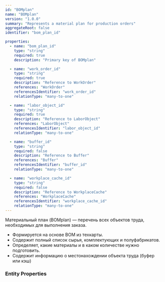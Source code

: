 ```yaml
---
id: "BOMplan"
name: "BOMplan"
version: "1.0.0"
summary: "Represents a material plan for production orders"
aggregateRoot: false
identifier: "bom_plan_id"

properties:
  - name: "bom_plan_id"
    type: "string"
    required: true
    description: "Primary key of BOMplan"

  - name: "work_order_id"
    type: "string"
    required: true
    description: "Reference to WorkOrder"
    references: "WorkOrder"
    referencesIdentifier: "work_order_id"
    relationType: "many-to-one"

  - name: "labor_object_id"
    type: "string"
    required: true
    description: "Reference to LaborObject"
    references: "LaborObject"
    referencesIdentifier: "labor_object_id"
    relationType: "many-to-one"

  - name: "buffer_id"
    type: "string"
    required: false
    description: "Reference to Buffer"
    references: "Buffer"
    referencesIdentifier: "buffer_id"
    relationType: "many-to-one"

  - name: "workplace_cache_id"
    type: "string"
    required: false
    description: "Reference to WorkplaceCache"
    references: "WorkplaceCache"
    referencesIdentifier: "workplace_cache_id"
    relationType: "many-to-one"
---
```


Материальный план (BOMplan) — перечень всех объектов труда, необходимых для выполнения заказа.

- Формируется на основе BOM из техкарты.
- Содержит полный список сырья, комплектующих и полуфабрикатов.
- Определяет, какие материалы и в каком количестве нужно подготовить.
- Содержит информацию о местонахождении объекта труда (буфер или кэш)

### Entity Properties
<EntityPropertiesTable />

